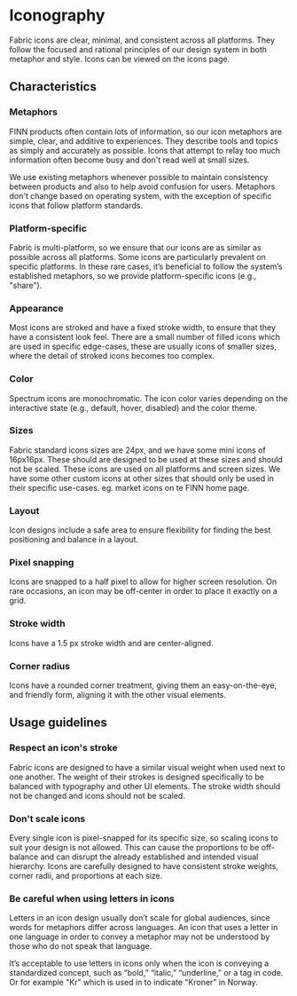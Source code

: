 # Iconography

Fabric icons are clear, minimal, and consistent across all platforms. They follow the focused and rational principles of our design system in both metaphor and style. Icons can be viewed on the icons page.

## Characteristics


### Metaphors
FINN products often contain lots of information, so our icon metaphors are simple, clear, and additive to experiences. They describe tools and topics as simply and accurately as possible. Icons that attempt to relay too much information often become busy and don't read well at small sizes.

We use existing metaphors whenever possible to maintain consistency between products and also to help avoid confusion for users. Metaphors don't change based on operating system, with the exception of specific icons that follow platform standards.


### Platform-specific
Fabric is multi-platform, so we ensure that our icons are as similar as possible across all platforms. Some icons are particularly prevalent on specific platforms. In these rare cases, it’s beneficial to follow the system’s established metaphors, so we provide platform-specific icons (e.g., "share").


### Appearance
Most icons are stroked and have a fixed stroke width, to ensure that they have a consistent look feel. There are a small number of filled icons which are used in specific edge-cases, these are usually icons of smaller sizes, where the detail of stroked icons becomes too complex.


### Color
Spectrum icons are monochromatic. The icon color varies depending on the interactive state (e.g., default, hover, disabled) and the color theme.


### Sizes
Fabric standard icons sizes are 24px, and we have some mini icons of 16px16px. These should are designed to be used at these sizes and should not be scaled. These icons are used on all platforms and screen sizes. We have some other custom icons at other sizes that should only be used in their specific use-cases. eg. market icons on te FINN home page.


### Layout
Icon designs include a safe area to ensure flexibility for finding the best positioning and balance in a layout.


### Pixel snapping
Icons are snapped to a half pixel to allow for higher screen resolution. On rare occasions, an icon may be off-center in order to place it exactly on a grid.


### Stroke width
Icons have a 1.5 px stroke width and are center-aligned.


### Corner radius
Icons have a rounded corner treatment, giving them an easy-on-the-eye, and friendly form, aligning it with the other visual elements. 



## Usage guidelines

### Respect an icon's stroke
Fabric icons are designed to have a similar visual weight when used next to one another. The weight of their strokes is designed specifically to be balanced with typography and other UI elements. The stroke width should not be changed and icons should not be scaled. 


### Don't scale icons

Every single icon is pixel-snapped for its specific size, so scaling icons to suit your design is not allowed. This can cause the proportions to be off-balance and can disrupt the already established and intended visual hierarchy. Icons are carefully designed to have consistent stroke weights, corner radii, and proportions at each size.


### Be careful when using letters in icons

Letters in an icon design usually don’t scale for global audiences, since words for metaphors differ across languages. An icon that uses a letter in one language in order to convey a metaphor may not be understood by those who do not speak that language.

It’s acceptable to use letters in icons only when the icon is conveying a standardized concept, such as “bold,” “italic,” “underline,” or a tag in code. Or for example "Kr" which is used in to indicate "Kroner" in Norway. 
